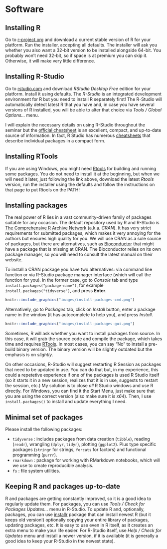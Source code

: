 # Software {#software -}

## Installing R {#install-r}

Go to [r-project.org](https://cloud.r-project.org/) and download a current stable version of R for your platform. Run the installer, accepting all defaults. The installer will ask you whether you also want a 32-bit version to be installed alongside 64-bit. You probably won't need 32-bit, so if space is at premium you can skip it. Otherwise, it will make very little difference.

## Installing R-Studio {#install-rstudio}
Go to [rstudio.com](https://rstudio.com/products/rstudio/download/) and download _RStudio Desktop Free_ edition for your platform. Install it using defaults. The _R-Studio_ is an integrated development environment for R but you need to install R separately first! The R-Studio will automatically detect latest R that you have and, in case you have several versions of R installed, you will be able to alter that choice via _Tools / Global Options..._ menu.

I will explain the necessary details on using R-Studio throughout the seminar but the [official cheatsheet](https://github.com/rstudio/cheatsheets/raw/master/rstudio-ide.pdf) is an excellent, compact, and up-to-date source of information. In fact, R Studio has numerous [cheatsheets](https://rstudio.com/resources/cheatsheets/) that describe individual packages in a compact form.

## Installing RTools {#install-rtools}
If you are using Windows, you might need [Rtools](https://cran.r-project.org/bin/windows/Rtools/) for building and running some packages. You do not need to install it at the beginning, but when we will need it later, just following the link above, download the latest _Rtools_ version, run the installer using the defaults and follow the instructions on that page to put Rtools on the PATH!

## Installing packages {- #install.packages}
The real power of R lies in a vast community-driven family of packages suitable for any occasion. The default repository used by R and R-Studio is [The Comprehensive R Archive Network](https://cran.r-project.org/) (a.k.a. _CRAN_). It has very strict requirements for submitted packages, which makes it very annoying for the authors but ensures high quality for you. We will use CRAN as a sole source of packages, but there are alternatives, such as [Bioconductor](http://www.bioconductor.org/) that might have a package that is missing at CRAN. The Bioconductor relies on its own package manager, so you will need to consult the latest manual on their website.

To install a CRAN package you have two alternatives: via command line function or via R-Studio package manager interface (which will call the function for you). In the former case, go to _Console_ tab and type `install.packages("package-name")`, for example `install.packages("tidyverse")`, and press **Enter**.

```r
knitr::include_graphics("images/install-packages-cmd.png")
```

Alternatively, go to _Packages_ tab, click on _Install_ button, enter a package name in the window (it has autocomplete to help you), and press _Install_.

```r
knitr::include_graphics("images/install-packages-gui.png")
```

Sometimes, R will ask whether you want to install packages from source. In this case, it will grab the source code and compile the package, which takes time and requires [RTools](#install-rtools). In most cases, you can say "No" to install a pre-build binary version. The binary version will be slightly outdated but the emphasis is on _slightly_.

On other occasions, R-Studio will suggest restarting R Session as packages that need to be updated in use. You can do that but, in my experience, this could a repetetive experience if one of the packages is used R Studio itself (so it starts it in a new session, realizes that it is in use, suggests to restart the session, etc.) My solution is to close _all_ R Studio windows and use R directly. For Windows, you can find it the Start Menu, just make sure that you are using the correct version (also make sure it is _x64_). Then, I use `install.packages()` to install and update everything I need.

## Minimal set of packages
Please install the following packages:

* `tidyverse` : includes packages from data creation (`tibble`), reading (`readr`), wrangling (`dplyr`, `tidyr`), plotting (`ggplot2`). Plus type specific packages (`stringr` for strings, `forcats` for factors) and functional programming (`purrr`).
* `rmarkdown` : package for working with RMarkdown notebooks, which will we use to create reproducible analysis.
* `fs` : file system utilities.

## Keeping R and packages up-to-date {#installr}
R and packages are getting constantly improved, so it is a good idea to regularly update them. For packages, you can use _Tools / Check for Packages Updates..._ menu in R-Studio. To update R and, optionally, packages, you can use [installr](https://www.r-project.org/nosvn/pandoc/installr.html) package that can install newest R (but it keeps old version!) optionally copying your entire library of packages, updating packages, etc. It is easy to use even in R itself, as it creates an extra menu to make your life easier. For R-Studio itself, use _Help / Check for Updates_ menu and install a newer version, if it is available (it is generally a good idea to keep your R-Studio in the newest state).
